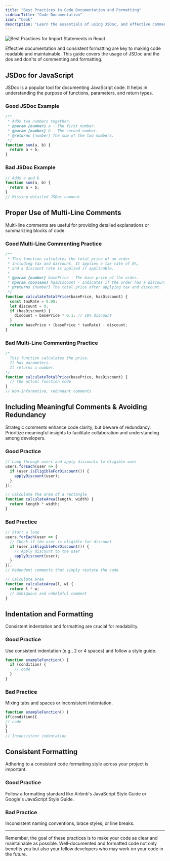 ```yaml
---
title: "Best Practices in Code Documentation and Formatting"
sidebarTitle: "Code Documentation"
icon: "book"
description: "Learn the essentials of using JSDoc, and effective commenting, along with indentation and formatting best practices."
---
```


<Frame>
  <img
    style={{ borderRadius: "0.5rem" }}
    alt="Best Practices for Import Statements in React"
    src="https://images.unsplash.com/photo-1553198194-1b81858f6436?q=80&w=3270&auto=format&fit=crop&ixlib=rb-4.0.3&ixid=M3wxMjA3fDB8MHxwaG90by1wYWdlfHx8fGVufDB8fHx8fA%3D%3D"
  />
</Frame>

Effective documentation and consistent formatting are key to making code readable and maintainable. This guide covers the usage of JSDoc and the dos and don'ts of commenting and formatting.

## JSDoc for JavaScript

JSDoc is a popular tool for documenting JavaScript code. It helps in understanding the purpose of functions, parameters, and return types.

### Good JSDoc Example

```js
/**
 * Adds two numbers together.
 * @param {number} a - The first number.
 * @param {number} b - The second number.
 * @returns {number} The sum of the two numbers.
 */
function sum(a, b) {
  return a + b;
}
```

### Bad JSDoc Example

```js
// Adds a and b
function sum(a, b) {
  return a + b;
}
// Missing detailed JSDoc comment
```

## Proper Use of Multi-Line Comments

Multi-line comments are useful for providing detailed explanations or summarizing blocks of code.

### Good Multi-Line Commenting Practice

```js
/**
 * This function calculates the total price of an order
 * including tax and discount. It applies a tax rate of 8%,
 * and a discount rate is applied if applicable.
 *
 * @param {number} basePrice - The base price of the order.
 * @param {boolean} hasDiscount - Indicates if the order has a discount.
 * @returns {number} The total price after applying tax and discount.
 */
function calculateTotalPrice(basePrice, hasDiscount) {
  const taxRate = 0.08;
  let discount = 0;
  if (hasDiscount) {
    discount = basePrice * 0.1; // 10% discount
  }
  return basePrice + (basePrice * taxRate) - discount;
}
```

### Bad Multi-Line Commenting Practice

```js
/*
  This function calculates the price.
  It has parameters.
  It returns a number.
*/
function calculateTotalPrice(basePrice, hasDiscount) {
  // The actual function code
}
// Non-informative, redundant comments
```

## Including Meaningful Comments & Avoiding Redundancy

Strategic comments enhance code clarity, but beware of redundancy. Prioritize meaningful insights to facilitate collaboration and understanding among developers.

### Good Practice

```js
// Loop through users and apply discounts to eligible ones
users.forEach(user => {
  if (user.isEligibleForDiscount()) {
    applyDiscount(user);
  }
});
```


```js
// Calculate the area of a rectangle
function calculateArea(length, width) {
  return length * width;
}
```

### Bad Practice

```js
// Start a loop
users.forEach(user => {
  // Check if the user is eligible for discount
  if (user.isEligibleForDiscount()) {
    // Apply discount to the user
    applyDiscount(user);
  }
});
// Redundant comments that simply restate the code
```

```js
// Calculate area
function calculateArea(l, w) {
  return l * w;
  // Ambiguous and unhelpful comment
}
```

## Indentation and Formatting

Consistent indentation and formatting are crucial for readability.

### Good Practice

Use consistent indentation (e.g., 2 or 4 spaces) and follow a style guide.

```js
function exampleFunction() {
  if (condition) {
    // code
  }
}
```

### Bad Practice

Mixing tabs and spaces or inconsistent indentation.

```js
function exampleFunction() {
if(condition){
// code
}
}
// Inconsistent indentation
```

## Consistent Formatting

Adhering to a consistent code formatting style across your project is important.

### Good Practice

Follow a formatting standard like Airbnb's JavaScript Style Guide or Google's JavaScript Style Guide.

### Bad Practice

Inconsistent naming conventions, brace styles, or line breaks.

---

Remember, the goal of these practices is to make your code as clear and maintainable as possible. Well-documented and formatted code not only benefits you but also your fellow developers who may work on your code in the future.
